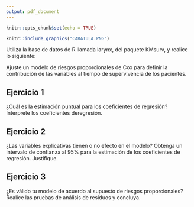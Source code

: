 ```yaml
---
output: pdf_document
---
```


```r
knitr::opts_chunk$set(echo = TRUE)
```

```r
knitr::include_graphics("CARATULA.PNG")
```

\newpage

Utiliza la base de datos de R llamada larynx, del paquete KMsurv, y realice lo siguiente:

Ajuste un modelo de riesgos proporcionales de Cox para definir la contribución de las variables
al tiempo de supervivencia de los pacientes.

## Ejercicio 1 
¿Cuál es la estimación puntual para los coeficientes de regresión? Interprete 
los coeficientes deregresión.

## Ejercicio 2
¿Las variables explicativas tienen o no efecto en el modelo? Obtenga un intervalo de confianza
al $95\%$ para la estimación de los coeficientes de regresión. Justifique.

## Ejercicio 3
¿Es válido tu modelo de acuerdo al supuesto de riesgos proporcionales? Realice las pruebas de
análisis de residuos y concluya.